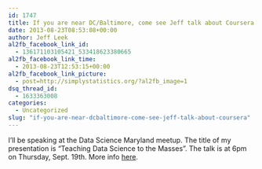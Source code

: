 ```yaml
---
id: 1747
title: If you are near DC/Baltimore, come see Jeff talk about Coursera
date: 2013-08-23T08:53:08+00:00
author: Jeff Leek
al2fb_facebook_link_id:
  - 136171103105421_533418623380665
al2fb_facebook_link_time:
  - 2013-08-23T12:53:15+00:00
al2fb_facebook_link_picture:
  - post=http://simplystatistics.org/?al2fb_image=1
dsq_thread_id:
  - 1633363008
categories:
  - Uncategorized
slug: "if-you-are-near-dcbaltimore-come-see-jeff-talk-about-coursera"
---
```

I'll be speaking at the Data Science Maryland meetup. The title of my presentation is "Teaching Data Science to the Masses". The talk is at 6pm on Thursday, Sept. 19th. More info [here](http://www.meetup.com/Data-Science-MD/events/135629022/).
